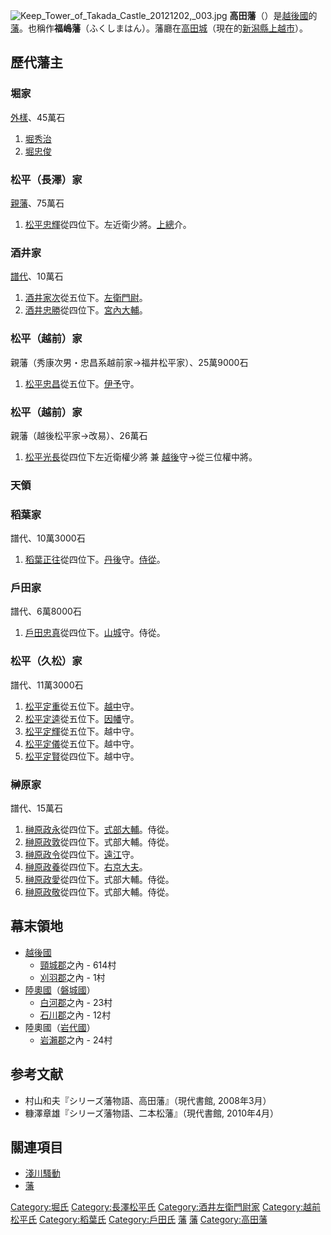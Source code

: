 [[File:Keep_Tower_of_Takada_Castle_20121202,_003.jpg|thumb]]
'''高田藩'''（{{jpn|j=高田藩|hg=たかだはん|rm=Takada han|f=y}}）是[[越後國|越後國]]的[[藩_(日本)|藩]]。也稱作'''福嶋藩'''（ふくしまはん）。藩廳在[[高田城|高田城]]（現在的[[新潟縣|新潟縣]][[上越市|上越市]]）。

== 歷代藩主 ==
=== 堀家 ===
[[外樣|外樣]]、45萬石
#[[堀秀治|堀秀治]]
#[[堀忠俊|堀忠俊]]

=== 松平（長澤）家 ===
[[親藩|親藩]]、75萬石
#[[松平忠輝|松平忠輝]]從四位下。左近衛少將。[[上總國|上總]]介。

=== 酒井家 ===
[[譜代|譜代]]、10萬石
#[[酒井家次|酒井家次]]從五位下。[[左衛門尉|左衛門尉]]。
#[[酒井忠勝_(出羽國庄內藩主)|酒井忠勝]]從四位下。[[宮內大輔|宮內大輔]]。

=== 松平（越前）家 ===
親藩（秀康次男・忠昌系越前家→福井松平家）、25萬9000石
#[[松平忠昌|松平忠昌]]從五位下。[[伊予國|伊予]]守。

=== 松平（越前）家 ===
親藩（越後松平家→改易）、26萬石
#[[松平光長|松平光長]]從四位下左近衛權少將 兼 [[越後國|越後]]守→從三位權中將。

=== 天領 ===

=== 稻葉家 ===
譜代、10萬3000石
#[[稻葉正往|稻葉正往]]從四位下。[[丹後國|丹後]]守。[[侍從|侍從]]。

=== 戶田家 ===
譜代、6萬8000石
#[[戶田忠真|戶田忠真]]從四位下。[[山城國|山城]]守。侍從。

=== 松平（久松）家 ===
譜代、11萬3000石
#[[松平定重|松平定重]]從五位下。[[越中國|越中]]守。 
#[[松平定逵|松平定逵]]從五位下。[[因幡國|因幡]]守。
#[[松平定輝|松平定輝]]從五位下。越中守。
#[[松平定儀|松平定儀]]從五位下。越中守。
#[[松平定賢|松平定賢]]從四位下。越中守。

=== 榊原家 ===
譜代、15萬石
#[[榊原政永|榊原政永]]從四位下。[[式部大輔|式部大輔]]。侍從。
#[[榊原政敦|榊原政敦]]從四位下。式部大輔。侍從。
#[[榊原政令|榊原政令]]從四位下。[[遠江國|遠江]]守。
#[[榊原政養|榊原政養]]從四位下。[[右京大夫|右京大夫]]。
#[[榊原政愛|榊原政愛]]從四位下。式部大輔。侍從。
#[[榊原政敬|榊原政敬]]從四位下。式部大輔。侍從。

== 幕末領地 ==
* [[越後國|越後國]]
** [[頸城郡|頸城郡]]之內 - 614村
** [[刈羽郡|刈羽郡]]之內 - 1村
* [[陸奧國|陸奧國]]（[[磐城國|磐城國]]）
** [[白河郡|白河郡]]之內 - 23村
** [[石川郡|石川郡]]之內 - 12村
* 陸奧國（[[岩代國|岩代國]]）
** [[岩瀨郡|岩瀨郡]]之內 - 24村

== 参考文献 ==
* 村山和夫『シリーズ藩物語、高田藩』（現代書館, 2008年3月）
* 糠澤章雄『シリーズ藩物語、二本松藩』（現代書館, 2010年4月）

==關連項目==
*[[淺川騷動|淺川騷動]]
*[[藩_(日本)|藩]]

{{江戶時代的藩}}

{{DEFAULTSORT:Takada-han}}
[[Category:堀氏|Category:堀氏]]
[[Category:長澤松平氏|Category:長澤松平氏]]
[[Category:酒井左衛門尉家|Category:酒井左衛門尉家]]
[[Category:越前松平氏|Category:越前松平氏]]
[[Category:稻葉氏|Category:稻葉氏]]
[[Category:戶田氏|Category:戶田氏]]
[[Category:久松松平氏|藩]]
[[Category:榊原氏|藩]]
[[Category:高田藩|Category:高田藩]]